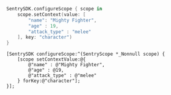 ```swift
SentrySDK.configureScope { scope in
    scope.setContext(value: [
        "name": "Mighty Fighter",
        "age" : 19,
        "attack_type" : "melee"
    ], key: "character")
}
```

```objc
[SentrySDK configureScope:^(SentryScope *_Nonnull scope) {
    [scope setContextValue:@{
        @"name" : @"Mighty Fighter",
        @"age" : @19,
        @"attack_type" : @"melee"
    } forKey:@"character"];
}];
```
